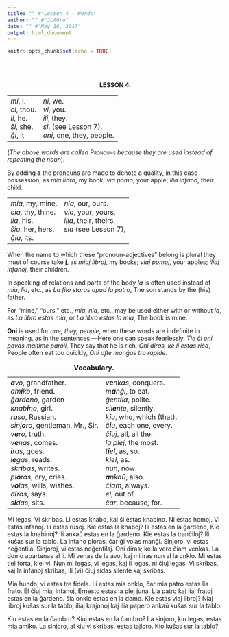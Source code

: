 ```yaml
---
title: "" #"Lesson 4 - Words"
author: "" #"JLAUro"
date: "" #"May 18, 2017"
output: html_document
---
```


```r
knitr::opts_chunk$set(echo = TRUE)
```

<br/><br/>

<center><b>LESSON 4.</b></center>

<center>
<table cellspacing="8">
<tr>
<td nowrap valign="top"><i>mi</i>, I.<br>
 <i>ci</i>, thou.<br>
 <i>li</i>, he.<br>
 <i>&#349;i</i>, she.<br>
 <i>&#285;i</i>, it</td>
<td nowrap valign="top"><i>ni</i>, we.<br>
 <i>vi</i>, you.<br>
 <i>ili</i>, they.<br>
 <i>si</i>, (see Lesson 7).<br>
 <i>oni</i>, one, they, people.</td>
</tr>
</table>
</center>

(<i>The above words are called</i> <span style=
"font-variant: small-caps">Pronouns</span> <i>because they are
used instead of repeating the noun</i>).

<p>By adding <b>a</b> the pronouns are made to denote a quality,
in this case possession, as <i>mia libro</i>, my book; <i>via
pomo</i>, your apple; <i>ilia infano</i>, their child.</p>

<center>
<table cellspacing="8">
<tr>
<td nowrap valign="top"><i>mia</i>, my, mine.<br>
 <i>cia</i>, thy, thine.<br>
 <i>lia</i>, his.<br>
 <i>&#349;ia</i>, her, hers.<br>
 <i>&#285;ia</i>, its.</td>
<td nowrap valign="top"><i>nia</i>, our, ours.<br>
 <i>via</i>, your, yours,<br>
 <i>ilia</i>, their, theirs.<br>
 <i>sia</i> (see Lesson 7),</td>
</tr>
</table>
</center>

<!-- =============================016.png============================ -->
<p>When the name to which these "pronoun-adjectives" belong is
plural they must of course take <b>j</b>, as <i>miaj libroj</i>,
my books; <i>viaj pomoj</i>, your apples; <i>iliaj infanoj</i>,
their children.</p>

<p>In speaking of relations and parts of the body <i>la</i> is
often used instead of <i>mia</i>, <i>lia</i>, etc., as <i>La filo
staras apud la patro</i>, The son stands by the (his) father.</p>

<p>For "mine," "ours," etc., <i>mia</i>, <i>nia</i>, etc., may be
used either with or without <i>la</i>, as <i>La libro estas
mia</i>, or <i>La libro estas la mia</i>, The book is mine.</p>

<p><b>Oni</b> is used for <i>one, they, people</i>, when these
words are indefinite in meaning, as in the sentences:&mdash;Here
one can speak fearlessly, <i>Tie &#265;i oni povas maltime
paroli</i>, They say that he is rich, <i>Oni diras, ke li estas
ri&#265;a</i>, People often eat too quickly, <i>Oni ofte
man&#285;as tro rapide.</i></p>

<center>
<table cellspacing="8">
<caption><b>Vocabulary.</b></caption>

<tr>
<td nowrap valign="top"><i><b>a</b>vo</i>, grandfather.<br>
 <i>am<b>i</b>ko</i>, friend.<br>
 <i>&#285;ard<b>e</b>no</i>, garden<br>
 <i>knab<b>i</b>no</i>, girl.<br>
 <i>r<b>u</b>so</i>, Russian.<br>
 <i>sinj<b>o</b>ro</i>, gentleman, Mr., Sir.<br>
 <i>v<b>e</b>ro</i>, truth.<br>
 <i>v<b>e</b>nas</i>, comes.<br>
 <i><b>i</b>ras</i>, goes.<br>
 <i>l<b>e</b>gas</i>, reads.<br>
 <i>skr<b>i</b>bas</i>, writes.<br>
 <i>pl<b>o</b>ras</i>, cry, cries.<br>
 <i>v<b>o</b>las</i>, wills, wishes.<br>
 <i>d<b>i</b>ras</i>, says.<br>
 <i>s<b>i</b>das</i>, sits.</td>
<td nowrap valign="top"><i>v<b>e</b>nkas</i>, conquers.<br>
 <i>m<b>a</b>n&#285;i</i>, to eat.<br>
 <i>&#285;ent<b>i</b>la</i>, polite.<br>
 <i>sil<b>e</b>nte</i>, silently.<br>
 <i>k<b>i</b>u</i>, who, which (that).<br>
 <i>&#265;<b>i</b>u</i>, each one, every.<br>
 <i>&#265;<b>i</b>uj</i>, all, all the.<br>
 <i>la plej</i>, the most.<br>
 <i>t<b>i</b>el</i>, as, so.<br>
 <i>k<b>i</b>el</i>, as.<br>
 <i>nun</i>, now.<br>
 <i><b>a</b>nka&#365;</i>, also.<br>
 <i>&#265;<b>i</b>am</i>, always.<br>
 <i>el</i>, out of.<br>
 <i>&#265;ar</i>, because, for.</td>
</tr>
</table>
</center>

<!-- =============================017.png============================ -->
<p>Mi legas. Vi skribas. Li estas knabo, kaj &#349;i estas
knabino. Ni estas homoj. Vi estas infanoj. Ili estas rusoj. Kie
estas la knaboj? Ili estas en la &#285;ardeno, Kie estas la
knabinoj? Ili anka&#365; estas en la &#285;ardeno. Kie estas la
tran&#265;iloj? Ili ku&#349;as sur la tablo. La infano ploras,
&#265;ar &#285;i volas man&#285;i. Sinjoro, vi estas
ne&#285;entila. Sinjoroj, vi estas ne&#285;entilaj. Oni diras; ke
la vero &#265;iam venkas. La domo apartenas al li. Mi venas de la
avo, kaj mi iras nun al la onklo. Mi estas tiel forta, kiel vi.
Nun mi legas, vi legas, kaj li legas, ni &#265;iuj legas. Vi
skribas, kaj la infanoj skribas, ili (vi) &#265;iuj sidas silente
kaj skribas.</p>

<p>Mia hundo, vi estas tre fidela. Li estas mia onklo, &#265;ar
mia patro estas lia frato. El &#265;iuj miaj infanoj, Ernesto
estas la plej juna. Lia patro kaj liaj fratoj estas en la
&#285;ardeno. &#349;ia onklo estas en la domo. Kie estas viaj
libroj? Niaj libroj ku&#349;as sur la tablo; iliaj krajonoj kaj
ilia papero anka&#365; ku&#349;as sur la tablo.</p>

<p>Kiu estas en la &#265;ambro? Kiuj estas en la &#265;ambro? La
sinjoro, kiu legas, estas mia amiko. La sinjoro, al kiu vi
skribas, estas tajloro. Kio ku&#349;as sur la tablo?</p>
